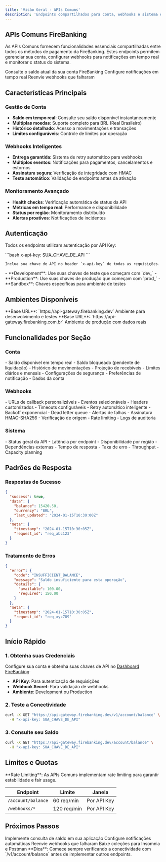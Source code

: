 ```yaml
---
title: 'Visão Geral - APIs Comuns'
description: 'Endpoints compartilhados para conta, webhooks e sistema da API FireBanking'
---
```


## APIs Comuns FireBanking

As APIs Comuns fornecem funcionalidades essenciais compartilhadas entre todos os métodos de pagamento da FireBanking. Estes endpoints permitem gerenciar sua conta, configurar webhooks para notificações em tempo real e monitorar o status do sistema.

<CardGroup cols={2}>
  <Card title="Saldo da Conta" icon="wallet" href="/api-reference/account/balance">
    Consulte o saldo atual da sua conta FireBanking
  </Card>
  <Card title="Webhooks" icon="bell" href="/api-reference/webhooks/configure">
    Configure notificações em tempo real
  </Card>
  <Card title="Retry Webhooks" icon="arrow-rotate-right" href="/api-reference/webhooks/retry">
    Reenvie webhooks que falharam
  </Card>
</CardGroup>

## Características Principais

### Gestão de Conta
- **Saldo em tempo real**: Consulte seu saldo disponível instantaneamente
- **Múltiplas moedas**: Suporte completo para BRL (Real Brasileiro)
- **Histórico detalhado**: Acesso a movimentações e transações
- **Limites configuráveis**: Controle de limites por operação

### Webhooks Inteligentes
- **Entrega garantida**: Sistema de retry automático para webhooks
- **Múltiplos eventos**: Notificações para pagamentos, cancelamentos e estornos
- **Assinatura segura**: Verificação de integridade com HMAC
- **Teste automático**: Validação de endpoints antes da ativação

### Monitoramento Avançado
- **Health checks**: Verificação automática de status da API
- **Métricas em tempo real**: Performance e disponibilidade
- **Status por região**: Monitoramento distribuído
- **Alertas proativos**: Notificações de incidentes

## Autenticação

Todos os endpoints utilizam autenticação por API Key:

<AccordionGroup>
  <Accordion title="Header de Autenticação">
    ```bash
    x-api-key: SUA_CHAVE_DE_API
    ```

    Inclua sua chave de API no header `x-api-key` de todas as requisições.
  </Accordion>

  <Accordion title="Ambientes e Chaves">
    - **Development**: Use suas chaves de teste que começam com `dev_`
    - **Production**: Use suas chaves de produção que começam com `prod_`
    - **Sandbox**: Chaves específicas para ambiente de testes
  </Accordion>
</AccordionGroup>

## Ambientes Disponíveis

<CardGroup cols={2}>
  <Card title="Development" icon="flask">
    **Base URL**: `https://api-gateway.firebanking.dev`
    Ambiente para desenvolvimento e testes
  </Card>
  <Card title="Produção" icon="globe">
    **Base URL**: `https://api-gateway.firebanking.com.br`
    Ambiente de produção com dados reais
  </Card>
</CardGroup>

## Funcionalidades por Seção

### Conta
<AccordionGroup>
  <Accordion title="Consulta de Saldo">
    - Saldo disponível em tempo real
    - Saldo bloqueado (pendente de liquidação)
    - Histórico de movimentações
    - Projeção de recebíveis
  </Accordion>

  <Accordion title="Limites e Configurações">
    - Limites diários e mensais
    - Configurações de segurança
    - Preferências de notificação
    - Dados da conta
  </Accordion>
</AccordionGroup>

### Webhooks
<AccordionGroup>
  <Accordion title="Configuração de Endpoints">
    - URLs de callback personalizáveis
    - Eventos selecionáveis
    - Headers customizados
    - Timeouts configuráveis
  </Accordion>

  <Accordion title="Gestão de Falhas">
    - Retry automático inteligente
    - Backoff exponencial
    - Dead letter queue
    - Alertas de falhas
  </Accordion>

  <Accordion title="Segurança">
    - Assinatura HMAC-SHA256
    - Verificação de origem
    - Rate limiting
    - Logs de auditoria
  </Accordion>
</AccordionGroup>

### Sistema
<AccordionGroup>
  <Accordion title="Health Checks">
    - Status geral da API
    - Latência por endpoint
    - Disponibilidade por região
    - Dependências externas
  </Accordion>

  <Accordion title="Métricas Operacionais">
    - Tempo de resposta
    - Taxa de erro
    - Throughput
    - Capacity planning
  </Accordion>
</AccordionGroup>

## Padrões de Resposta

### Respostas de Sucesso
```json Exemplo de Resposta
{
  "success": true,
  "data": {
    "balance": 15420.50,
    "currency": "BRL",
    "last_updated": "2024-01-15T10:30:00Z"
  },
  "meta": {
    "timestamp": "2024-01-15T10:30:05Z",
    "request_id": "req_abc123"
  }
}
```

### Tratamento de Erros
```json Exemplo de Erro
{
  "error": {
    "code": "INSUFFICIENT_BALANCE",
    "message": "Saldo insuficiente para esta operação",
    "details": {
      "available": 100.00,
      "required": 150.00
    }
  },
  "meta": {
    "timestamp": "2024-01-15T10:30:05Z",
    "request_id": "req_xyz789"
  }
}
```

## Início Rápido

### 1. Obtenha suas Credenciais
Configure sua conta e obtenha suas chaves de API no [Dashboard FireBanking](https://app.firebanking.io):

- **API Key**: Para autenticação de requisições
- **Webhook Secret**: Para validação de webhooks
- **Ambiente**: Development ou Production

### 2. Teste a Conectividade

```bash Verificar Status da API
curl -X GET "https://api-gateway.firebanking.dev/v1/account/balance" \
  -H "x-api-key: SUA_CHAVE_DE_API"
```

### 3. Consulte seu Saldo

```bash Consultar Saldo
curl -X GET "https://api-gateway.firebanking.dev/account/balance" \
  -H "x-api-key: SUA_CHAVE_DE_API"
```

## Limites e Quotas

<Info>
  **Rate Limiting**: As APIs Comuns implementam rate limiting para garantir estabilidade e fair usage.
</Info>

| Endpoint | Limite | Janela |
|----------|---------|---------|
| `/account/balance` | 60 req/min | Por API Key |
| `/webhooks/*` | 120 req/min | Por API Key |

## Próximos Passos

<CardGroup cols={2}>
  <Card title="Consultar Saldo" icon="wallet" href="/api-reference/account/balance">
    Implemente consulta de saldo em sua aplicação
  </Card>
  <Card title="Configurar Webhooks" icon="bell" href="/api-reference/webhooks/configure">
    Configure notificações automáticas
  </Card>
  <Card title="Retry Webhooks" icon="arrow-rotate-right" href="/api-reference/webhooks/retry">
    Reenvie webhooks que falharam
  </Card>
  <Card title="Downloads" icon="download" href="/downloads">
    Baixe coleções para Insomnia e Postman
  </Card>
</CardGroup>

<Note>
  **Dica**: Comece sempre verificando a conectividade com `/v1/account/balance` antes de implementar outros endpoints.
</Note>